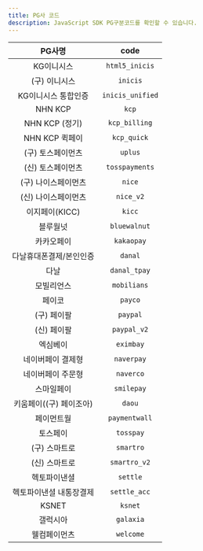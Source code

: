 ```yaml
---
title: PG사 코드
description: JavaScript SDK PG구분코드를 확인할 수 있습니다.
---
```


|           PG사명            |       code       |
| :-------------------------: | :--------------: |
|       KG이니시스        |  `html5_inicis`  |
|   (구) 이니시스   |     `inicis`     |
|      KG이니시스 통합인증      | `inicis_unified` |
|           NHN KCP           |      `kcp`       |
|      NHN KCP (정기)      |  `kcp_billing`   |
|       NHN KCP 퀵페이        |   `kcp_quick`    |
|  (구) 토스페이먼츠  |     `uplus`      |
|      (신) 토스페이먼츠      |  `tosspayments`  |
|     (구) 나이스페이먼츠     |      `nice`      |
|     (신) 나이스페이먼츠     |      `nice_v2`      |
|        이지페이(KICC)         |      `kicc`      |
|          블루월넛           |   `bluewalnut`   |
|         카카오페이          |    `kakaopay`    |
|     다날휴대폰결제/본인인증      |     `danal`      |
|        다날         |   `danal_tpay`   |
|  모빌리언스  |   `mobilians`    |
|           페이코            |     `payco`      |
|           (구) 페이팔            |     `paypal`     |
|           (신) 페이팔            |     `paypal_v2`     |
|          엑심베이           |    `eximbay`     |
|      네이버페이 결제형      |    `naverpay`    |
|      네이버페이 주문형      |    `naverco`     |
|         스마일페이          |    `smilepay`    |
|   키움페이((구) 페이조아)   |      `daou`      |
|         페이먼트월          |  `paymentwall`   |
|        토스페이         |    `tosspay`     |
|        (구) 스마트로        |    `smartro`     |
|        (신) 스마트로        |   `smartro_v2`   |
| 헥토파이낸셜 |     `settle`     |
|   헥토파이낸셜 내통장결제   |   `settle_acc`   |
|            KSNET            |     `ksnet`      |
|          갤럭시아           |    `galaxia`     |
|        웰컴페이먼츠         |    `welcome`     |
